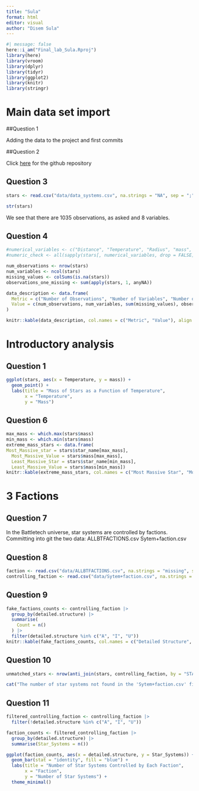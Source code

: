 ```yaml
---
title: "Sula"
format: html
editor: visual
author: "Disem Sula"
---
```

```r
#| message: false
here::i_am("Final_lab_Sula.Rproj")
library(here)
library(vroom)
library(dplyr)
library(tidyr)
library(ggplot2)
library(knitr)
library(stringr)
```

# Main data set import

##Question 1

Adding the data to the project and first commits

##Question 2

Click [here](https://github.com/suladi23/star_systems) for the github repository

## Question 3

```r
stars <- read.csv("data/data_systems.csv", na.strings = "NA", sep = ";")
```

```r
str(stars)
```
We see that there are 1035 observations, as asked and 8 variables.

## Question 4
```r
#numerical_variables <- c("Distance", "Temperature", "Radius", "mass", "RELATIVE LUMINOSITY")
#numeric_check <- all(sapply(stars[, numerical_variables, drop = FALSE], is.numeric))
```
```r
num_observations <- nrow(stars)
num_variables <- ncol(stars)
missing_values <- colSums(is.na(stars))
observations_one_missing <- sum(apply(stars, 1, anyNA))

data_description <- data.frame(
  Metric = c("Number of Observations", "Number of Variables", "Number of Missing Values", "Number of Observations with Missing Values"),
  Value = c(num_observations, num_variables, sum(missing_values), observations_one_missing)
)
```

```r

knitr::kable(data_description, col.names = c("Metric", "Value"), align = c("l", "c"))
```
# Introductory analysis
## Question 1
```r
ggplot(stars, aes(x = Temperature, y = mass)) +
  geom_point() +
  labs(title = "Mass of Stars as a Function of Temperature",
       x = "Temperature",
       y = "Mass")
```

## Question 6

```r
max_mass <- which.max(stars$mass)
min_mass <- which.min(stars$mass)
extreme_mass_stars <- data.frame(
Most_Massive_star = stars$star_name[max_mass],
  Most_Massive_Value = stars$mass[max_mass],
  Least_Massive_Star = stars$star_name[min_mass],
  Least_Massive_Value = stars$mass[min_mass])
knitr::kable(extreme_mass_stars, col.names = c("Most Massive Star", "Most Massive Value", "Least Massive Star", "Least Massive Value"), align = c("l", "c", "l", "c"))
```

# 3 Factions
## Question 7
In the Battletech universe, star systems are controlled by factions. Committing into git the two data:
ALLBTFACTIONS.csv
Sytem+faction.csv

## Question 8
```r
faction <- read.csv("data/ALLBTFACTIONS.csv", na.strings = "missing", sep = ";")
controlling_faction <- read.csv("data/Sytem+faction.csv", na.strings = "missing", sep = ";")
```

## Question 9
```r
fake_factions_counts <- controlling_faction |>
  group_by(detailed.structure) |>
  summarise(
    Count = n()
  ) |>
  filter(detailed.structure %in% c("A", "I", "U"))
knitr::kable(fake_factions_counts, col.names = c("Detailed Structure", "Count"), align = c("l", "c"))
```

## Question 10
```r
unmatched_stars <- nrow(anti_join(stars, controlling_faction, by = "STAR_NUMBER"))

cat("The number of star systems not found in the 'Sytem+faction.csv' file is:", unmatched_stars)
```

## Question 11
```r
filtered_controlling_faction <- controlling_faction |>
  filter(!detailed.structure %in% c("A", "I", "U"))

faction_counts <- filtered_controlling_faction |>
  group_by(detailed.structure) |>
  summarise(Star_Systems = n())

ggplot(faction_counts, aes(x = detailed.structure, y = Star_Systems)) +
  geom_bar(stat = "identity", fill = "blue") +
  labs(title = "Number of Star Systems Controlled by Each Faction",
       x = "Faction",
       y = "Number of Star Systems") +
  theme_minimal()
```

